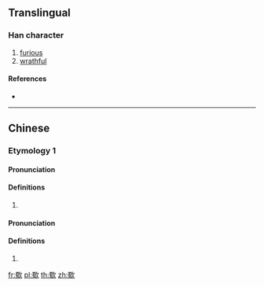 ==Translingual==

===Han character===
{{Han char|rn=76|rad=欠|as=13|sn=17|four=67180|canj=WINO|ids=⿰蜀欠}}

# [[furious]]
# [[wrathful]]

====References====
* {{Han ref|kx=0572.300|dkj=16217|dj=0960.260|hdz=32152.090|uh=6B5C|ud=27484|bh=C0D3|bd=49363}}

----

==Chinese==
{{zh-forms}}

===Etymology 1===

====Pronunciation====
{{zh-pron
|m=chù
|c=cuk1
|mc=2
|oc=2
|ma=
|cat=a
}}

====Definitions====
{{zh-hanzi}}

# {{rfdef|lang=zh}}

====Pronunciation====
{{zh-pron
|m=cǎn
|c=
|mc=1
|oc=1
|ma=
|cat=n
}}

====Definitions====
{{zh-hanzi}}

# {{rfdef|lang=zh}}

[[fr:歜]]
[[pl:歜]]
[[th:歜]]
[[zh:歜]]